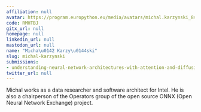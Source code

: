 ```yaml
---
affiliation: null
avatar: https://program.europython.eu/media/avatars/michal.karzynski_8sqgZB4.jpg
code: RMHTBJ
gitx_url: null
homepage: null
linkedin_url: null
mastodon_url: null
name: "Micha\u0142 Karzy\u0144ski"
slug: michal-karzynski
submissions:
- understanding-neural-network-architectures-with-attention-and-diffusion
twitter_url: null
---
```


Michal works as a data researcher and software architect for Intel. He is also a chairperson of the Operators group of the open source ONNX (Open Neural Network Exchange) project.
